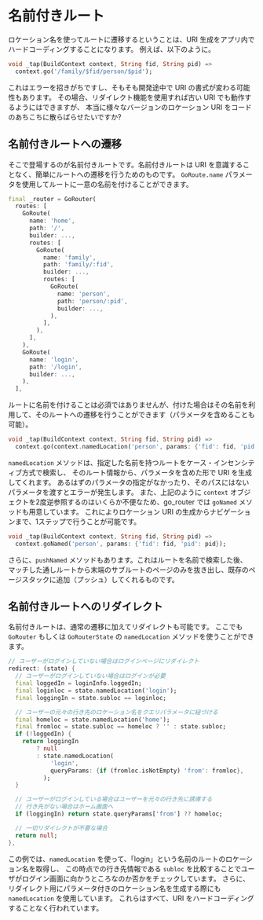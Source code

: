 # 名前付きルート

ロケーション名を使ってルートに遷移するということは、URI 生成をアプリ内でハードコーディングすることになります。
例えば、以下のように。

```dart
void _tap(BuildContext context, String fid, String pid) =>
  context.go('/family/$fid/person/$pid');
```

これはエラーを招きがちですし、そもそも開発途中で URI の書式が変わる可能性もあります。
その場合、リダイレクト機能を使用すれば古い URI でも動作するようにはできますが、
本当に様々なバージョンのロケーション URI をコードのあちこちに散らばらせたいですか?

## 名前付きルートへの遷移

そこで登場するのが名前付きルートです。名前付きルートは URI を意識することなく、簡単にルートへの遷移を行うためのものです。
`GoRoute.name` パラメータを使用してルートに一意の名前を付けることができます。

```dart
final _router = GoRouter(
  routes: [
    GoRoute(
      name: 'home',
      path: '/',
      builder: ...,
      routes: [
        GoRoute(
          name: 'family',
          path: 'family/:fid',
          builder: ...,
          routes: [
            GoRoute(
              name: 'person',
              path: 'person/:pid',
              builder: ...,
            ),
          ],
        ),
      ],
    ),
    GoRoute(
      name: 'login',
      path: '/login',
      builder: ...,
    ),
  ],
```

ルートに名前を付けることは必須ではありませんが、付けた場合はその名前を利用して、そのルートへの遷移を行うことができます（パラメータを含めることも可能）。

```dart
void _tap(BuildContext context, String fid, String pid) =>
  context.go(context.namedLocation('person', params: {'fid': fid, 'pid': pid}));
```

`namedLocation` メソッドは、指定した名前を持つルートをケース・インセンシティブ方式で検索し、
そのルート情報から、パラメータを含めた形で URI を生成してくれます。
あるはずのパラメータの指定がなかったり、そのパスにはないパラメータを渡すとエラーが発生します。
また、上記のように `context` オブジェクトを2度逆参照するのはいくらか不便なため、go_router では `goNamed` メソッドも用意しています。
これによりロケーション URI の生成からナビゲーションまで、1ステップで行うことが可能です。

```dart
void _tap(BuildContext context, String fid, String pid) =>
  context.goNamed('person', params: {'fid': fid, 'pid': pid});
```

さらに、`pushNamed` メソッドもあります。これはルートを名前で検索した後、
マッチした通しルートから末端のサブルートのページのみを抜き出し、既存のページスタックに追加（プッシュ）してくれるものです。

## 名前付きルートへのリダイレクト

名前付きルートは、通常の遷移に加えてリダイレクトも可能です。
ここでも `GoRouter` もしくは `GoRouterState` の `namedLocation` メソッドを使うことができます。

```dart
// ユーザーがログインしていない場合はログインページにリダイレクト
redirect: (state) {
  // ユーザーがログインしていない場合はログインが必要
  final loggedIn = loginInfo.loggedIn;
  final loginloc = state.namedLocation('login');
  final loggingIn = state.subloc == loginloc;

  // ユーザーの元々の行き先のロケーション名をクエリパラメータに紐づける
  final homeloc = state.namedLocation('home');
  final fromloc = state.subloc == homeloc ? '' : state.subloc;
  if (!loggedIn) {
    return loggingIn
        ? null
        : state.namedLocation(
            'login',
            queryParams: {if (fromloc.isNotEmpty) 'from': fromloc},
          );
  }

  // ユーザーがログインしている場合はユーザーを元々の行き先に誘導する
  // 行き先がない場合はホーム画面へ
  if (loggingIn) return state.queryParams['from'] ?? homeloc;

  // 一切リダイレクトが不要な場合
  return null;
},
```

この例では、`namedLocation` を使って、「login」という名前のルートのロケーション名を取得し、
この時点での行き先情報である `subloc` を比較することでユーザがログイン画面に向かうところなのか否かをチェックしています。
さらに、リダイレクト用にパラメータ付きのロケーション名を生成する際にも `namedLocation` を使用しています。
これらはすべて、URI をハードコーディングすることなく行われています。
